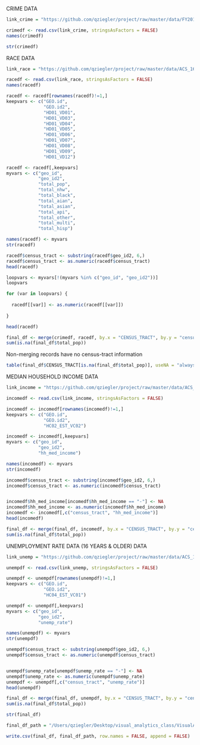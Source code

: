 CRIME DATA
```r
link_crime = "https://github.com/qziegler/project/raw/master/data/FY2017_DCCrimeData.csv"

crimedf <- read.csv(link_crime, stringsAsFactors = FALSE)
names(crimedf)
```
```r
str(crimedf)
```





RACE DATA
```r
link_race = "https://github.com/qziegler/project/raw/master/data/ACS_16_5YR_B03002/ACS_16_5YR_B03002_with_ann.csv"

racedf <- read.csv(link_race, stringsAsFactors = FALSE)
names(racedf)
```

```r
racedf <- racedf[rownames(racedf)!=1,]
keepvars <- c("GEO.id",
              "GEO.id2", 
              "HD01_VD01",
              "HD01_VD03",
              "HD01_VD04",
              "HD01_VD05",
              "HD01_VD06",
              "HD01_VD07",
              "HD01_VD08",
              "HD01_VD09",
              "HD01_VD12")

racedf <- racedf[,keepvars]
myvars <- c("geo_id",
            "geo_id2",
            "total_pop",
            "total_nhw",
            "total_black",
            "total_aian",
            "total_asian",
            "total_api",
            "total_other",
            "total_multi",
            "total_hisp")

names(racedf) <- myvars
str(racedf)

```


```r
racedf$census_tract <- substring(racedf$geo_id2, 6,)
racedf$census_tract <- as.numeric(racedf$census_tract)
head(racedf)
```

```r
loopvars <- myvars[!(myvars %in% c("geo_id", "geo_id2"))]
loopvars

for (var in loopvars) {
  
  racedf[[var]] <- as.numeric(racedf[[var]])
  
}

head(racedf)
```

```r

final_df <- merge(crimedf, racedf, by.x = "CENSUS_TRACT", by.y = "census_tract", all.x = TRUE, all.y = TRUE)
sum(is.na(final_df$total_pop))

```

Non-merging records have no census-tract information
```r
table(final_df$CENSUS_TRACT[is.na(final_df$total_pop)], useNA = "always")
```




MEDIAN HOUSEHOLD INCOME DATA
```r
link_income = "https://github.com/qziegler/project/raw/master/data/ACS_16_5YR_S1903/ACS_16_5YR_S1903_with_ann.csv"

incomedf <- read.csv(link_income, stringsAsFactors = FALSE)
```

```r
incomedf <- incomedf[rownames(incomedf)!=1,]
keepvars <- c("GEO.id",
              "GEO.id2", 
              "HC02_EST_VC02")

incomedf <- incomedf[,keepvars]
myvars <- c("geo_id",
            "geo_id2",
            "hh_med_income")

names(incomedf) <- myvars
str(incomedf)
```
```r
incomedf$census_tract <- substring(incomedf$geo_id2, 6,)
incomedf$census_tract <- as.numeric(incomedf$census_tract)


incomedf$hh_med_income[incomedf$hh_med_income == "-"] <- NA
incomedf$hh_med_income <- as.numeric(incomedf$hh_med_income)
incomedf <- incomedf[,c("census_tract", "hh_med_income")]
head(incomedf)
```
```r
final_df <- merge(final_df, incomedf, by.x = "CENSUS_TRACT", by.y = "census_tract", all.x = TRUE, all.y = TRUE)
sum(is.na(final_df$total_pop))
```





UNEMPLOYMENT RATE DATA (16 YEARS & OLDER) DATA
```r
link_unemp = "https://github.com/qziegler/project/raw/master/data/ACS_16_5YR_S2301/ACS_16_5YR_S2301_with_ann.csv"

unempdf <- read.csv(link_unemp, stringsAsFactors = FALSE)
```

```r
unempdf <- unempdf[rownames(unempdf)!=1,]
keepvars <- c("GEO.id",
              "GEO.id2", 
              "HC04_EST_VC01")

unempdf <- unempdf[,keepvars]
myvars <- c("geo_id",
            "geo_id2",
            "unemp_rate")

names(unempdf) <- myvars
str(unempdf)
```

```r
unempdf$census_tract <- substring(unempdf$geo_id2, 6,)
unempdf$census_tract <- as.numeric(unempdf$census_tract)


unempdf$unemp_rate[unempdf$unemp_rate == "-"] <- NA
unempdf$unemp_rate <- as.numeric(unempdf$unemp_rate)
unempdf <- unempdf[,c("census_tract", "unemp_rate")]
head(unempdf)
```

```r
final_df <- merge(final_df, unempdf, by.x = "CENSUS_TRACT", by.y = "census_tract", all.x = TRUE, all.y = TRUE)
sum(is.na(final_df$total_pop))
```

```r
str(final_df)
```

```r
final_df_path = "/Users/qziegler/Desktop/visual_analytics_class/VisualAnalytics_Project/data/dc_crime_tract_demo.csv"

write.csv(final_df, final_df_path, row.names = FALSE, append = FALSE)
```

